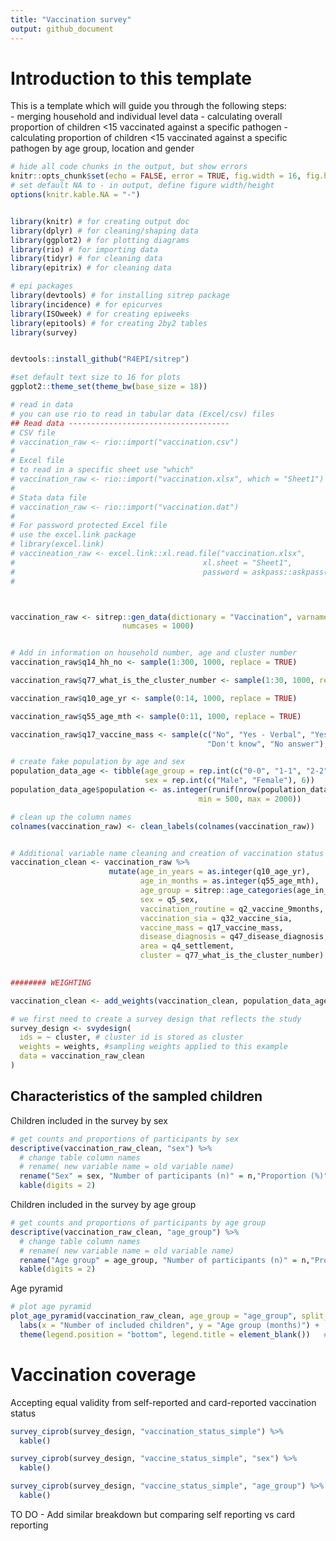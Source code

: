 ```yaml
---
title: "Vaccination survey"
output: github_document
---
```



# Introduction to this template
This is a template which will guide you through the following steps:  
  - merging household and individual level data
  - calculating overall proportion of children <15 vaccinated against a specific pathogen
  - calculating proportion of children <15 vaccinated against a specific pathogen by age group, location and gender
  

```r
# hide all code chunks in the output, but show errors
knitr::opts_chunk$set(echo = FALSE, error = TRUE, fig.width = 16, fig.height = 12)
# set default NA to - in output, define figure width/height
options(knitr.kable.NA = "-")


library(knitr) # for creating output doc
library(dplyr) # for cleaning/shaping data
library(ggplot2) # for plotting diagrams
library(rio) # for importing data
library(tidyr) # for cleaning data
library(epitrix) # for cleaning data

# epi packages
library(devtools) # for installing sitrep package
library(incidence) # for epicurves
library(ISOweek) # for creating epiweeks
library(epitools) # for creating 2by2 tables
library(survey)


devtools::install_github("R4EPI/sitrep")

#set default text size to 16 for plots
ggplot2::theme_set(theme_bw(base_size = 18))
```


```r
# read in data
# you can use rio to read in tabular data (Excel/csv) files
## Read data ------------------------------------
# CSV file
# vaccination_raw <- rio::import("vaccination.csv")
#
# Excel file
# to read in a specific sheet use "which"
# vaccination_raw <- rio::import("vaccination.xlsx", which = "Sheet1")
#
# Stata data file
# vaccination_raw <- rio::import("vaccination.dat")
#
# For password protected Excel file 
# use the excel.link package 
# library(excel.link)
# vaccineation_raw <- excel.link::xl.read.file("vaccination.xlsx",
#                                          xl.sheet = "Sheet1",
#                                          password = askpass::askpass(prompt = "please enter file
#                                                                      password"))



vaccination_raw <- sitrep::gen_data(dictionary = "Vaccination", varnames = "column_name",
                         numcases = 1000)


# Add in information on household number, age and cluster number
vaccination_raw$q14_hh_no <- sample(1:300, 1000, replace = TRUE)

vaccination_raw$q77_what_is_the_cluster_number <- sample(1:30, 1000, replace = TRUE)

vaccination_raw$q10_age_yr <- sample(0:14, 1000, replace = TRUE)

vaccination_raw$q55_age_mth <- sample(0:11, 1000, replace = TRUE)

vaccination_raw$q17_vaccine_mass <- sample(c("No", "Yes - Verbal", "Yes - Vaccination card",
                                            "Don't know", "No answer"), 1000, replace = TRUE)


```

```r

# create fake population by age and sex 
population_data_age <- tibble(age_group = rep.int(c("0-0", "1-1", "2-2", "3-3", "4-4", "5+"), 2), 
                              sex = rep.int(c("Male", "Female"), 6))
population_data_age$population <- as.integer(runif(nrow(population_data_age), 
                                          min = 500, max = 2000))

```



```r

# clean up the column names
colnames(vaccination_raw) <- clean_labels(colnames(vaccination_raw))


# Additional variable name cleaning and creation of vaccination status binary variable
vaccination_clean <- vaccination_raw %>%
                      mutate(age_in_years = as.integer(q10_age_yr),
                             age_in_months = as.integer(q55_age_mth),
                             age_group = sitrep::age_categories(age_in_years, breakers = c(0,1,2,3,4,5)),
                             sex = q5_sex,
                             vaccination_routine = q2_vaccine_9months,
                             vaccination_sia = q32_vaccine_sia,
                             vaccine_mass = q17_vaccine_mass,
                             disease_diagnosis = q47_disease_diagnosis,
                             area = q4_settlement,
                             cluster = q77_what_is_the_cluster_number)
                             

```


```r
######## WEIGHTING 

vaccination_clean <- add_weights(vaccination_clean, population_data_age, age_group, sex)
```




```r

# we first need to create a survey design that reflects the study
survey_design <- svydesign(
  ids = ~ cluster, # cluster id is stored as cluster
  weights = weights, #sampling weights applied to this example
  data = vaccination_raw_clean
)
```



## Characteristics of the sampled children

Children included in the survey by sex
```r

# get counts and proportions of participants by sex
descriptive(vaccination_raw_clean, "sex") %>%
  # change table column names 
  # rename( new variable name = old variable name)
  rename("Sex" = sex, "Number of participants (n)" = n,"Proportion (%)" =  prop) %>% 
  kable(digits = 2)
```


Children included in the survey by age group
```r

# get counts and proportions of participants by age group
descriptive(vaccination_raw_clean, "age_group") %>%
  # change table column names 
  # rename( new variable name = old variable name)
  rename("Age group" = age_group, "Number of participants (n)" = n,"Proportion (%)" =  prop) %>% 
  kable(digits = 2)
```

Age pyramid

```r
# plot age pyramid 
plot_age_pyramid(vaccination_raw_clean, age_group = "age_group", split_by = "sex") + 
  labs(x = "Number of included children", y = "Age group (months)") +                    # change axis labels
  theme(legend.position = "bottom", legend.title = element_blank())   # remove title and move legend
```


# Vaccination coverage
Accepting equal validity from self-reported and card-reported vaccination status
```r

survey_ciprob(survey_design, "vaccination_status_simple") %>%
  kable()
```


```r

survey_ciprob(survey_design, "vaccine_status_simple", "sex") %>%
  kable()
```


```r

survey_ciprob(survey_design, "vaccine_status_simple", "age_group") %>%
  kable()
```

TO DO
- Add similar breakdown but comparing self reporting vs card reporting
